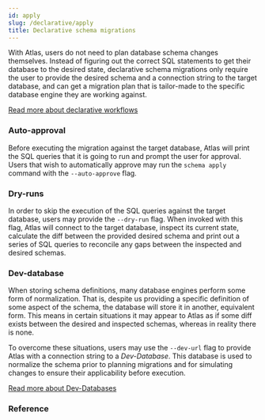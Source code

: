 ```yaml
---
id: apply
slug: /declarative/apply
title: Declarative schema migrations
---
```



With Atlas, users do not need to plan database schema changes themselves. Instead
of figuring out the correct SQL statements to get their database to the desired state,
declarative schema migrations only require the user to provide the desired schema and
a connection string to the target database, and can get a migration plan that is tailor-made
to the specific database engine they are working against.

[Read more about declarative workflows](/concepts/declarative-vs-versioned)

### Auto-approval
Before executing the migration against the target database, Atlas will print the SQL
queries that it is going to run and prompt the user for approval. Users that wish
to automatically approve may run the `schema apply` command with the `--auto-approve`
flag.

### Dry-runs
In order to skip the execution of the SQL queries against the target database,
users may provide the `--dry-run` flag. When invoked with this flag, Atlas will
connect to the target database, inspect its current state, calculate the diff
between the provided desired schema and print out a series of SQL queries to
reconcile any gaps between the inspected and desired schemas.

### Dev-database
When storing schema definitions, many database engines perform some form of
normalization. That is, despite us providing a specific definition of some
aspect of the schema, the database will store it in another, equivalent form.
This means in certain situations it may appear to Atlas as if some diff exists
between the desired and inspected schemas, whereas in reality there is none.

To overcome these situations, users may use the `--dev-url` flag to provide
Atlas with a connection string to a _Dev-Database_.
This database is used to normalize the schema prior to planning migrations and
for simulating changes to ensure their applicability before execution.

[Read more about Dev-Databases](/concepts/dev-database)

### Reference

<Help/>